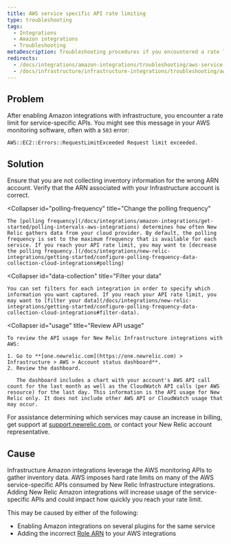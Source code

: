 ```yaml
---
title: AWS service specific API rate limiting
type: troubleshooting
tags:
  - Integrations
  - Amazon integrations
  - Troubleshooting
metaDescription: Troubleshooting procedures if you encountered a rate limit for service-specific APIs with your New Relic Infrastructure integration for AWS.
redirects:
  - /docs/integrations/amazon-integrations/troubleshooting/aws-service-specific-api-rate-limiting
  - /docs/infrastructure/infrastructure-integrations/troubleshooting/aws-service-specific-api-rate-limiting
---
```


## Problem

After enabling Amazon integrations with infrastructure, you encounter a rate limit for service-specific APIs. You might see this message in your AWS monitoring software, often with a `503` error:

`AWS::EC2::Errors::RequestLimitExceeded Request limit exceeded.`

## Solution

<CollapserGroup>
  <Collapser
    id="arn"
    title="Verify your Infrastructure account's ARN"
  >
    Ensure that you are not collecting inventory information for the wrong ARN account. Verify that the ARN associated with your Infrastructure account is correct.
  </Collapser>

  <Collapser
    id="polling-frequency"
    title="Change the polling frequency"
  >
    The [polling frequency](/docs/integrations/amazon-integrations/get-started/polling-intervals-aws-integrations) determines how often New Relic gathers data from your cloud provider. By default, the polling frequency is set to the maximum frequency that is available for each service. If you reach your API rate limit, you may want to [decrease the polling frequency.](/docs/integrations/new-relic-integrations/getting-started/configure-polling-frequency-data-collection-cloud-integrations#polling)
  </Collapser>

  <Collapser
    id="data-collection"
    title="Filter your data"
  >
    You can set filters for each integration in order to specify which information you want captured. If you reach your API rate limit, you may want to [filter your data](/docs/integrations/new-relic-integrations/getting-started/configure-polling-frequency-data-collection-cloud-integrations#filter-data).
  </Collapser>

  <Collapser
    id="usage"
    title="Review API usage"
  >
    To review the API usage for New Relic Infrastructure integrations with AWS:

    1. Go to **[one.newrelic.com](https://one.newrelic.com) > Infrastructure > AWS > Account status dashboard**.
    2. Review the dashboard.

       The dashboard includes a chart with your account's AWS API call count for the last month as well as the CloudWatch API calls (per AWS resource) for the last day. This information is the API usage for New Relic only. It does not include other AWS API or CloudWatch usage that may occur.
  </Collapser>
</CollapserGroup>

For assistance determining which services may cause an increase in billing, get support at [support.newrelic.com](https://support.newrelic.com/), or contact your New Relic account representative.

## Cause

Infrastructure Amazon integrations leverage the AWS monitoring APIs to gather inventory data. AWS imposes hard rate limits on many of the AWS service-specific APIs consumed by New Relic Infrastructure integrations. Adding New Relic Amazon integrations will increase usage of the service-specific APIs and could impact how quickly you reach your rate limit.

This may be caused by either of the following:

* Enabling Amazon integrations on several plugins for the same service
* Adding the incorrect [Role ARN](http://docs.aws.amazon.com/general/latest/gr/aws-arns-and-namespaces.html) to your AWS integrations
